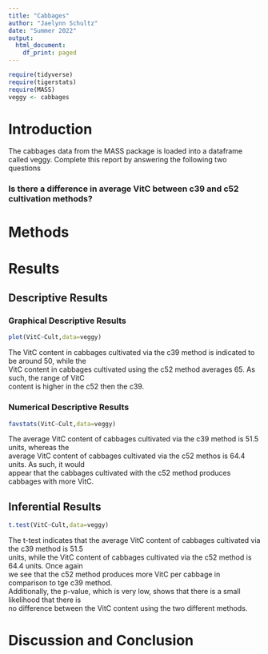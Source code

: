 ```yaml
---
title: "Cabbages"
author: "Jaelynn Schultz"
date: "Summer 2022"
output:
  html_document:
    df_print: paged
---
```


```r
require(tidyverse)
require(tigerstats)
require(MASS)
veggy <- cabbages
```

# Introduction

<!--In this section you explain what you are trying to show.  Where did the data come from?  What is the research or other question you are trying to answer?!-->
 The cabbages data from the MASS package is loaded into a dataframe called veggy. Complete this report by answering the following two questions  
 
### Is there a difference in average VitC between c39 and c52 cultivation methods?  

# Methods

<!--Decide on your methods:  use "variable analysis" or other appropriate descriptors.  Make sure to choose at least one graphical method and at least one numerical method.!-->

# Results

<!--Divide this section into two sub-sections:  One for your descriptive  results and one for your inferential results.!-->

## Descriptive Results

### Graphical Descriptive Results

<!--Graphical results here.  Make sure to show your code.  Provide appropriate labels for axes, giving units if possible, and provide a good title for the graph, too.  Use the graphical results to describe the patterns if any that exist in the data as focused toward the research question!-->

```r
plot(VitC~Cult,data=veggy)
```
  
The VitC content in cabbages cultivated via the c39 method is indicated to be around 50, while the  
VitC content in cabbages cultivated using the c52 method averages 65. As such, the range of VitC   
content is higher in the c52 then the c39.  

### Numerical Descriptive Results

<!--Numerical results go here. Use the numerical results to describe the patterns if any that exist in the data as focused toward the research question!-->

```r
favstats(VitC~Cult,data=veggy)
```
  
The average VitC content of cabbages cultivated via the c39 method is 51.5 units, whereas the   
average VitC content of cabbages cultivated via the c52 methos is 64.4 units. As such, it would  
appear that the cabbages cultivated with the c52 method produces cabbages with more VitC.

## Inferential Results

<!--State hypothesis clearly.  Make sure your discussion of the inferential test covers all the aspects that the test output produces, such as test statistic, p-value etc.  Make a decision about the null hypothesis, explain the assumptions on which the selected test/procedure was based, and why the chosen procedure satisfys the assumptions and is appropriate to answer the research question!-->

```r
t.test(VitC~Cult,data=veggy)
```
  
The t-test indicates that the average VitC content of cabbages cultivated via the c39 method is 51.5  
units, while the VitC content of cabbages cultivated via the c52 method is 64.4 units. Once again  
we see that the c52 method produces more VitC per cabbage in comparison to tge c39 method.  
Additionally, the p-value, which is very low, shows that there is a small likelihood that there is  
no difference between the VitC content using the two different methods.
  
# Discussion and Conclusion

<!--Discussion and conclusion here.  If you found a relationship be sure to consider whether the relationship occurs because one of the variavbles causes the other, or whether they perhasps are related for some other reason.  Watch the chapter 6 videos from the GeorgeTown videos collection.!-->
